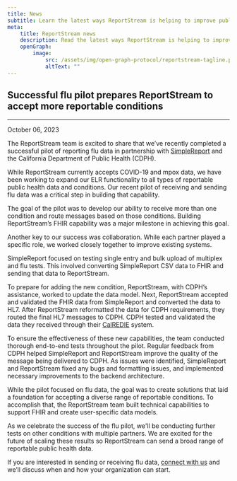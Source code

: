 ```yaml
---
title: News
subtitle: Learn the latest ways ReportStream is helping to improve public health
meta:
    title: ReportStream news
    description: Read the latest ways ReportStream is helping to improve public health.
    openGraph:
        image:
            src: /assets/img/open-graph-protocol/reportstream-tagline.png
            altText: ""
---
```



<LayoutSidenav>
<Sidenav />
</LayoutSidenav>

## Successful flu pilot prepares ReportStream to accept more reportable conditions

<hr className="rs-hr--alternate" />

<p className="usa-timestamp">October 06, 2023</p>

The ReportStream team is excited to share that we’ve recently completed a successful pilot of reporting flu data in partnership with <A href="https://www.simplereport.gov/">SimpleReport</A> and the California Department of Public Health (CDPH).

While ReportStream currently accepts COVID-19 and mpox data, we have been working to expand our ELR functionality to all types of reportable public health data and conditions. Our recent pilot of receiving and sending flu data was a critical step in building that capability.

The goal of the pilot was to develop our ability to receive more than one condition and route messages based on those conditions. Building ReportStream’s FHIR capability was a major milestone in achieving this goal.

Another key to our success was collaboration. While each partner played a specific role, we worked closely together to improve existing systems.

SimpleReport focused on testing single entry and bulk upload of multiplex and flu tests. This involved converting SimpleReport CSV data to FHIR and sending that data to ReportStream.

To prepare for adding the new condition, ReportStream, with CDPH’s assistance, worked to update the data model. Next, ReportStream accepted and validated the FHIR data from SimpleReport and converted the data to HL7. After ReportStream reformatted the data for CDPH requirements, they routed the final HL7 messages to CDPH. CDPH tested and validated the data they received through their <A href="https://www.cdph.ca.gov/Programs/CID/DCDC/Pages/CalREDIE.aspx">CalREDIE</A> system.

To ensure the effectiveness of these new capabilities, the team conducted thorough end-to-end tests throughout the pilot. Regular feedback from CDPH helped SimpleReport and ReportStream improve the quality of the message being delivered to CDPH. As issues were identified, SimpleReport and ReportStream fixed any bugs and formatting issues, and implemented necessary improvements to the backend architecture.

While the pilot focused on flu data, the goal was to create solutions that laid a foundation for accepting a diverse range of reportable conditions. To accomplish that, the ReportStream team built technical capabilities to support FHIR and create user-specific data models.

As we celebrate the success of the flu pilot, we'll be conducting further tests on other conditions with multiple partners. We are excited for the future of scaling these results so ReportStream can send a broad range of reportable public health data.

If you are interested in sending or receiving flu data, <A href="https://app.smartsheetgov.com/b/form/48f580abb9b440549b1a9cf996ba6957">connect with us</A> and we’ll discuss when and how your organization can start.